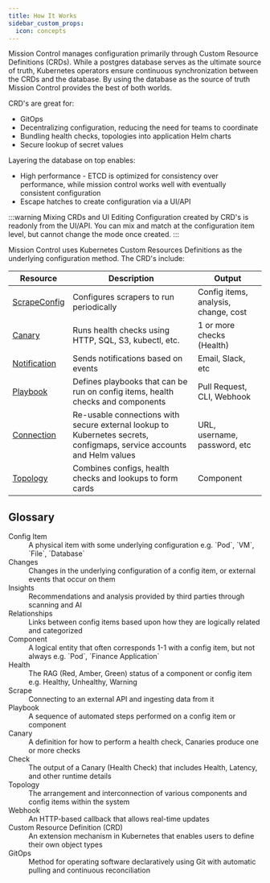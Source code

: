 ```yaml
---
title: How It Works
sidebar_custom_props:
  icon: concepts
---
```




Mission Control manages configuration primarily through Custom Resource Definitions (CRDs). While a postgres database serves as the ultimate source of truth, Kubernetes operators ensure continuous synchronization between the CRDs and the database.  By using the database as the source of truth Mission Control provides the best of both worlds.

CRD's are great for:

* GitOps
* Decentralizing configuration, reducing the need for teams to coordinate
* Bundling health checks, topologies into application Helm charts
* Secure lookup of secret values

Layering the database on top enables:

* High performance - ETCD is optimized for consistency over performance, while mission control works well with eventually consistent configuration
* Escape hatches to create configuration via a UI/API

:::warning Mixing CRDs and UI Editing
Configuration created by CRD's is readonly from the UI/API. You can mix and match at the configuration item level, but cannot change the mode once created.
:::


<Screenshot img="/img/architecture-flow.svg" shadow={false}/>


Mission Control uses Kubernetes Custom Resources Definitions as the underlying configuration method. The CRD's include:

| Resource                                                                                                                | Description                                           | Output                               |
| ----------------------------------------------------------------------------------------------------------------------- | ----------------------------------------------------- | ------------------------------------ |
| <a href="/config-db"><div class="flex flex-row"><Icon name="k8s-customresourcedefinition" size={22}/>ScrapeConfig</div> </a> | Configures scrapers to run periodically               | Config items, analysis, change, cost |
| <a href="/canary-checker"><Icon  name="k8s-customresourcedefinition">Canary</Icon> </a>            | Runs health checks using HTTP, SQL, S3, kubectl, etc. | 1 or more checks (Health)            |
| <a href="/notifications"><Icon name="k8s-customresourcedefinition">Notification</Icon>  </a>      | Sends notifications based on events                   | Email, Slack, etc                    |
| <a href="/playbooks"><Icon  name="k8s-customresourcedefinition">Playbook</Icon>  </a>              | Defines playbooks that can be run on config items, health checks and components                              | Pull Request, CLI,  Webhook          |
 <a href="/reference/connections"><Icon  name="k8s-customresourcedefinition">Connection</Icon>   </a>                | Re-usable connections with secure external lookup to Kubernetes secrets, configmaps, service accounts and Helm values | URL, username, password, etc        |
  <a href="/topology"><Icon name="k8s-customresourcedefinition">Topology</Icon>  </a>           | Combines configs, health checks and lookups to form cards  | Component       |



## Glossary

<dl>
 <dt>Config Item</dt>
  <dd>A physical item with some underlying configuration e.g. `Pod`, `VM`, `File`, `Database`</dd>
 <dt>Changes</dt>
  <dd>Changes in the underlying configuration of a config item, or external events that occur on them </dd>
 <dt>Insights</dt>
  <dd>Recommendations and analysis provided by third parties through scanning and AI </dd>
 <dt>Relationships</dt>
  <dd>Links between config items based upon how they are logically related and categorized</dd>

<dt>Component</dt>
<dd>A logical entity that often corresponds 1-1 with a config item, but not always e.g. `Pod`, `Finance Application`</dd>

<dt>Health</dt>
<dd>The RAG (Red, Amber, Green) status of a component or config item e.g. <Healthy>Healthy</Healthy>, <Unhealthy>Unhealthy</Unhealthy>, <Warning>Warning</Warning></dd>

<dt>Scrape</dt>
<dd>Connecting to an external API and ingesting data from it</dd>

<dt>Playbook</dt>
<dd>A sequence of automated steps performed on a config item or component</dd>

<dt>Canary</dt>
<dd>A definition for how to perform a health check, Canaries produce one or more checks</dd>

<dt>Check</dt>
<dd>The output of a Canary (Health Check) that includes Health, Latency, and other runtime details</dd>

<dt>Topology</dt>
<dd>The arrangement and interconnection of various components and config items within the system</dd>

<dt>Webhook</dt>
<dd>An HTTP-based callback that allows real-time updates</dd>

<dt>Custom Resource Definition (CRD)</dt>
<dd>An extension mechanism in Kubernetes that enables users to define their own object types</dd>

<dt>GitOps</dt>
<dd>Method for operating software declaratively using Git with automatic pulling and continuous reconciliation</dd>
</dl>

